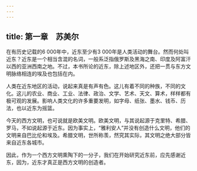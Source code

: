 ```yaml
---
---
---
```

title: 第一章　苏美尔
---




在有历史记载的6 000年中，近东至少有3 000年是人类活动的舞台。然而何处叫近东？近东是一个相当含混的名词，一般系泛指俄罗斯及黑海之南、印度及阿富汗以西的亚洲西南之地。不过，本书所论的近东，除上述地区外，还把一贯与东方文明脉络相连的埃及也包括在内。

人类在近东地区的活动，说起来真是有声有色。这儿有着不同的种族，不同的文化。这儿的农业、商业、工业、法律、政治、文学、艺术、天文、算术，样样都有极可观的发展。影响人类文化的许多重要发明，如字母、纸张、墨水、钱币、历法，也以近东为摇篮。

今天的西方文明，也可说就是欧美文明。欧美文明，与其说起源于克里特、希腊、罗马，不如说起源于近东。因为事实上，“雅利安人”并没有创造什么文明，他们的文明来自巴比伦和埃及。希腊文明，世所称羡，然究其实际，其文明之绝大部分皆来自近东各城市。

因此，作为一个西方文明熏陶下的一分子，我们在开始研究近东前，应先感谢近东，因为，近东才真正是西方文明的创造者。